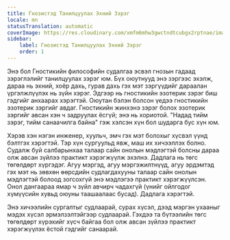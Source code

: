 ```yaml
---
title: Гнозистэд Танилцуулах Эхний Зэрэг
locale: mn
statusTranslation: automatic
coverImage: https://res.cloudinary.com/xmfm6mhw3gwctndtcubgx2rptnae/image/upload/v1741354450/small_cover_introduccion_a_la_gnosis_57a3fc8d72.webp
sidebar:
    label: Гнозистэд Танилцуулах Эхний Зэрэг
    order: 1
---
```

Энэ бол Гностикийн философийн судалгаа эсвэл гнозын гадаад зэрэглэлийг танилцуулах зэрэг юм. Бүх оюутнууд энэ зэргээс эхэлж, дараа нь эхний, хоёр дахь, гурав дахь гэх мэт зэргүүдийг дараалан үргэлжлүүлэх нь зүйн хэрэг. Эдгээр нь гностикийн эзотерик зэрэг биш гэдгийг анхаарах хэрэгтэй. Оюутан бэлэн болсон үедээ гностикийн эзотерик зэргийг авдаг. Гностикийн жинхэнэ зэрэг болох эзотерик зэргийг авсан хэн ч задруулах ёсгүй; энэ нь хориотой. "Надад тийм зэрэг, тийм санаачилга байна" гэж хэлсэн хүн бол шударга бус хүн юм.

Хэрэв хэн нэгэн инженер, хуульч, эмч гэх мэт болохыг хүсвэл үүнд бэлтгэх хэрэгтэй. Тэр хүн сургуульд явж, маш их хичээллэх болно. Судалж буй салбарынхаа талаар сайн онолын мэдлэгтэй болсны дараа олж авсан зүйлээ практикт хэрэгжүүлж эхэлнэ. Дадлага нь төгс төгөлдөрт хүргэдэг. Агуу мэргэд, агуу мэргэжилтнүүд, агуу эрдэмтэд гэх мэт нь зөвхөн өөрсдийн судлагдахууны талаар сайн онолын мэдлэгтэй болоод зогсохгүй энэ мэдлэгээ практикт хэрэгжүүлсэн. Онол дангаараа ямар ч зүйл авчирч чадахгүй (үнийг ойлгодог хүмүүсийн хувьд оюуны таашаалаас бусад). Дадлага хэрэгтэй.

Энэ хичээлийн сургалтыг судлаарай, сурах хүсэл, дээд мэргэн ухааныг мэдэх хүсэл эрмэлзэлтэйгээр судлаарай. Гэхдээ та бүтээлийн төгс төгөлдөрт хүрэхийг хүсч байгаа бол олж авсан зүйлээ практикт хэрэгжүүлэх ёстой гэдгийг санаарай.
